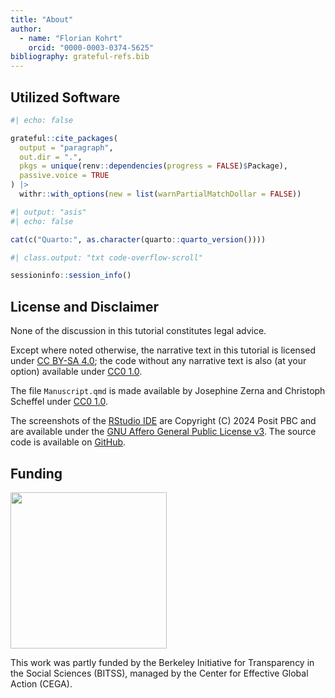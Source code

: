 ```yaml
---
title: "About"
author:
  - name: "Florian Kohrt"
    orcid: "0000-0003-0374-5625"
bibliography: grateful-refs.bib
---
```


## Utilized Software

```r
#| echo: false

grateful::cite_packages(
  output = "paragraph",
  out.dir = ".",
  pkgs = unique(renv::dependencies(progress = FALSE)$Package),
  passive.voice = TRUE
) |>
  withr::with_options(new = list(warnPartialMatchDollar = FALSE))
```

```r
#| output: "asis"
#| echo: false

cat(c("Quarto:", as.character(quarto::quarto_version())))
```

```r
#| class.output: "txt code-overflow-scroll"

sessioninfo::session_info()
```

## License and Disclaimer

None of the discussion in this tutorial constitutes legal advice.

Except where noted otherwise, the narrative text in this tutorial is licensed under [CC\ BY-SA\ 4.0](LICENSE-CC-BY-SA.txt); the code without any narrative text is also (at your option) available under [CC0\ 1.0](LICENSE-CC0.txt).

The file `Manuscript.qmd` is made available by Josephine Zerna and Christoph Scheffel under [CC0\ 1.0](LICENSE-CC0.txt).

The screenshots of the [RStudio IDE](https://github.com/rstudio/rstudio) are Copyright (C) 2024 Posit PBC and are available under the [GNU Affero General Public License v3](LICENSE-AGPL.txt). The source code is available on [GitHub](https://github.com/rstudio/rstudio/tree/v2024.04.2%2B764).

## Funding

::: {.column-margin}
![](images/bitss.png){width=250px}
:::

This work was partly funded by the Berkeley Initiative for Transparency in the Social Sciences (BITSS), managed by the Center for Effective Global Action (CEGA).